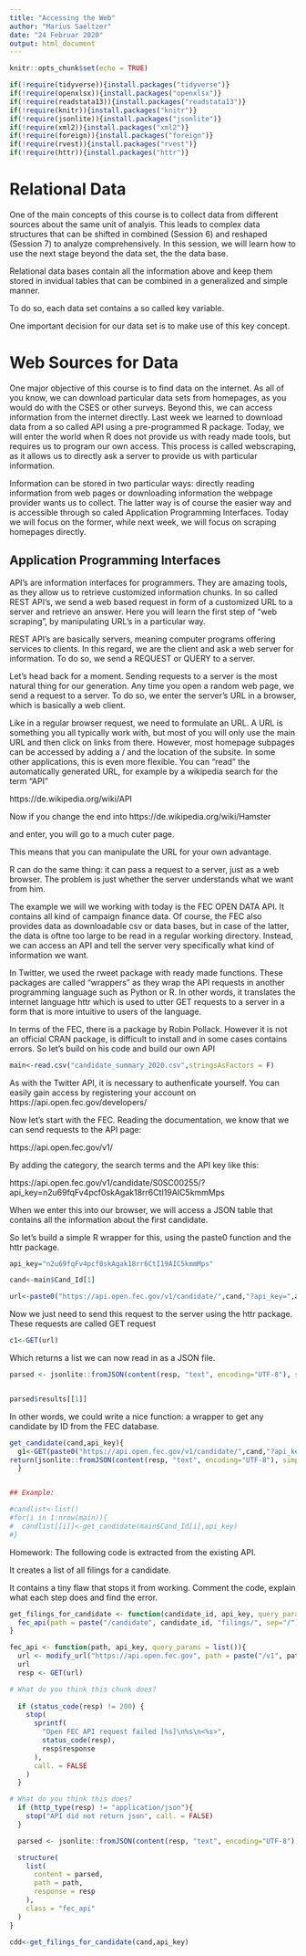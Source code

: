 ```yaml
---
title: "Accessing the Web"
author: "Marius Saeltzer"
date: "24 Februar 2020"
output: html_document
---
```


```r
knitr::opts_chunk$set(echo = TRUE)
```

```r
if(!require(tidyverse)){install.packages("tidyverse")}
if(!require(openxlsx)){install.packages("openxlsx")}
if(!require(readstata13)){install.packages("readstata13")}
if(!require(knitr)){install.packages("knitr")}
if(!require(jsonlite)){install.packages("jsonlite")}
if(!require(xml2)){install.packages("xml2")}
if(!require(foreign)){install.packages("foreign")}
if(!require(rvest)){install.packages("rvest")}
if(!require(httr)){install.packages("httr")}

```

# Relational Data

One of the main concepts of this course is to collect data from different sources about the same unit of analyis. This leads to complex data structures that can be shifted in combined (Session 6) and reshaped (Session 7) to analyze comprehensively. In this session, we will learn how to use the next stage beyond the data set, the the data base. 


Relational data bases contain all the information above and keep them stored in invidual tables that can be combined in a generalized and simple manner. 

To do so, each data set contains a so called key variable. 

One important decision for our data set is to make use of this key concept.

# Web Sources for Data

One major objective of this course is to find data on the internet. As all of you know, we can download particular data sets from homepages, as you would do with the CSES or other surveys. Beyond this, we can access information from the internet directly. Last week we learned to download data from a so called API using a pre-programmed R package. Today, we will enter the world when R does not provide us with ready made tools, but requires us to program our own access. This process is called webscraping, as it allows us to directly ask a server to provide us with particular information. 

Information can be stored in two particular ways: directly reading information from web pages or downloading information the webpage provider wants us to collect. The latter way is of course the easier way and is accessible through so caled Application Programming Interfaces. Today we will focus on the former, while next week, we will focus on scraping homepages directly.

## Application Programming Interfaces

API's are information interfaces for programmers. They are amazing tools, as they allow us to retrieve customized information chunks. In so called REST API's, we send a web based request in form of a customized URL to a server and retrieve an answer. Here you will learn the first step of "web scraping", by manipulating URL's in a particular way.

REST API's are basically servers, meaning computer programs offering services to clients. In this regard, we are the client and ask a web server for information. To do so, we send a REQUEST or QUERY to a server. 

Let's head back for a moment. Sending requests to a server is the most natural thing for our generation. Any time you open a random web page, we send a request to a server. To do so, we enter the server's URL in a browser, which is basically a web client. 

Like in a regular browser request, we need to formulate an URL. A URL is something you all typically work with, but most of you will only use the main URL and then click on links from there. However, most homepage subpages can be accessed by adding a / and the location of the subsite. In some other applications, this is even more flexible. You can "read" the automatically generated URL, for example by a wikipedia search for the term "API"

https://de.wikipedia.org/wiki/API

Now if you change the end into https://de.wikipedia.org/wiki/Hamster

and enter, you will go to a much cuter page. 

This means that you can manipulate the URL for your own advantage.


R can do the same thing: it can pass a request to a server, just as a web browser. The problem is just whether the server understands what we want from him. 

The example we will we working with today is the FEC OPEN DATA API. It contains all kind of campaign finance data. Of course, the FEC also provides data as downloadable csv or data bases, but in case of the latter, the data is oftne too large to be read in a regular working directory. Instead, we can access an API and tell the server very specifically what kind of information we want. 

In Twitter, we used the rweet package with ready made functions. These packages are called "wrappers" as they wrap the API requests in another programming language such as Python or R. In other words, it translates the internet language httr which is used to utter GET requests to a server in a form that is more intuitive to users of the language. 

In terms of the FEC, there is a package by Robin Pollack. However it is not an official CRAN package, is difficult to install and in some cases contains errors. So let's build on his code and build our own API

```r

main<-read.csv("candidate_summary_2020.csv",stringsAsFactors = F)
```

As with the Twitter API, it is necessary to authenficate yourself. You can easily gain access by registering your account on https://api.open.fec.gov/developers/

Now let's start with the FEC. Reading the documentation, we know that we can send requests to the API page: 

https://api.open.fec.gov/v1/

By adding the category, the search terms and the API key like this:

https://api.open.fec.gov/v1/candidate/S0SC00255/?api_key=n2u69fqFv4pcf0skAgak18rr6CtI19AIC5kmmMps

When we enter this into our browser, we will access a JSON table that contains all the information about the first candidate. 



So let's build a simple R wrapper for this, using the paste0 function and the httr package. 



```r

api_key="n2u69fqFv4pcf0skAgak18rr6CtI19AIC5kmmMps"

cand<-main$Cand_Id[1]

url<-paste0("https://api.open.fec.gov/v1/candidate/",cand,"?api_key=",api_key)


```


Now we just need to send this request to the server using the httr package. These requests are called GET request

```r

c1<-GET(url)

```
Which returns a list we can now read in as a JSON file.


```r

parsed <- jsonlite::fromJSON(content(resp, "text", encoding="UTF-8"), simplifyVector = FALSE)


parsed$results[[1]]

```

In other words, we could write a nice function: a wrapper to get any candidate by ID from the FEC database.

```r

get_candidate(cand,api_key){
  g1<-GET(paste0("https://api.open.fec.gov/v1/candidate/",cand,"?api_key=",api_key))
return(jsonlite::fromJSON(content(resp, "text", encoding="UTF-8"), simplifyVector = FALSE))
  }


## Example:

#candlist<-list()
#for(i in 1:nrow(main)){
#  candlist[[i]]<-get_candidate(main$Cand_Id[i],api_key)
#}

```


Homework: The following code is extracted from the existing API.

It creates a list of all filings for a candidate. 

It contains a tiny flaw that stops it from working. Comment the code, explain what each step does and find the error. 

```r

get_filings_for_candidate <- function(candidate_id, api_key, query_params = list()){
  fec_api(path = paste("/candidate", candidate_id, "filings/", sep="/"), api_key = api_key, query_params = query_params)
}

fec_api <- function(path, api_key, query_params = list()){
  url <- modify_url("https://api.open.fec.gov", path = paste("/v1", path, sep="/"), query = c(list(api_key=api_key), query_params))
  url
  resp <- GET(url)

# What do you think this chunk does?  
  
  if (status_code(resp) != 200) {
    stop(
      sprintf(
        "Open FEC API request failed [%s]\n%s\n<%s>",
        status_code(resp),
        resp$response
      ),
      call. = FALSE
    )
  }

# What do you think this does?
  if (http_type(resp) != "application/json"){
    stop("API did not return json", call. = FALSE)
  }

  parsed <- jsonlite::fromJSON(content(resp, "text", encoding="UTF-8"), simplifyVector = FALSE)

  structure(
    list(
      content = parsed,
      path = path,
      response = resp
    ),
    class = "fec_api"
  )
}

cdd<-get_filings_for_candidate(cand,api_key)

```